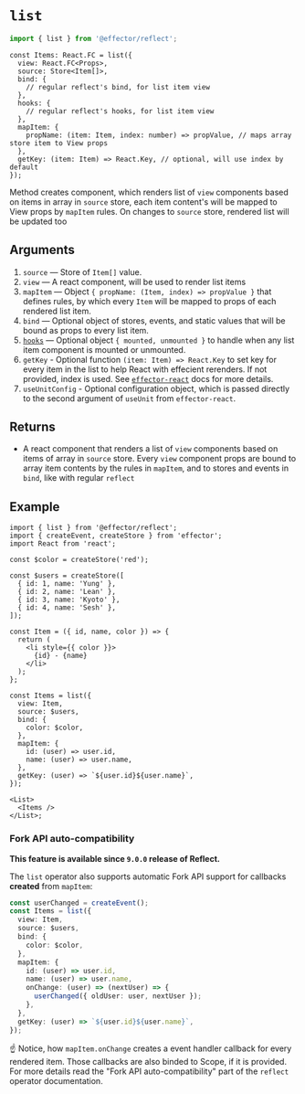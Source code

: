 # `list`

```ts
import { list } from '@effector/reflect';
```

```tsx
const Items: React.FC = list({
  view: React.FC<Props>,
  source: Store<Item[]>,
  bind: {
    // regular reflect's bind, for list item view
  },
  hooks: {
    // regular reflect's hooks, for list item view
  },
  mapItem: {
    propName: (item: Item, index: number) => propValue, // maps array store item to View props
  },
  getKey: (item: Item) => React.Key, // optional, will use index by default
});
```

Method creates component, which renders list of `view` components based on items in array in `source` store, each item content's will be mapped to View props by `mapItem` rules. On changes to `source` store, rendered list will be updated too

## Arguments

1. `source` — Store of `Item[]` value.
1. `view` — A react component, will be used to render list items
1. `mapItem` — Object `{ propName: (Item, index) => propValue }` that defines rules, by which every `Item` will be mapped to props of each rendered list item.
1. `bind` — Optional object of stores, events, and static values that will be bound as props to every list item.
1. [`hooks`](/docs/hooks) — Optional object `{ mounted, unmounted }` to handle when any list item component is mounted or unmounted.
1. `getKey` - Optional function `(item: Item) => React.Key` to set key for every item in the list to help React with effecient rerenders. If not provided, index is used. See [`effector-react`](https://effector.dev/docs/api/effector-react/useList) docs for more details.
1. `useUnitConfig` - Optional configuration object, which is passed directly to the second argument of `useUnit` from `effector-react`.

## Returns

- A react component that renders a list of `view` components based on items of array in `source` store. Every `view` component props are bound to array item contents by the rules in `mapItem`, and to stores and events in `bind`, like with regular `reflect`

## Example

```tsx
import { list } from '@effector/reflect';
import { createEvent, createStore } from 'effector';
import React from 'react';

const $color = createStore('red');

const $users = createStore([
  { id: 1, name: 'Yung' },
  { id: 2, name: 'Lean' },
  { id: 3, name: 'Kyoto' },
  { id: 4, name: 'Sesh' },
]);

const Item = ({ id, name, color }) => {
  return (
    <li style={{ color }}>
      {id} - {name}
    </li>
  );
};

const Items = list({
  view: Item,
  source: $users,
  bind: {
    color: $color,
  },
  mapItem: {
    id: (user) => user.id,
    name: (user) => user.name,
  },
  getKey: (user) => `${user.id}${user.name}`,
});

<List>
  <Items />
</List>;
```

### Fork API auto-compatibility

**This feature is available since `9.0.0` release of Reflect.**

The `list` operator also supports automatic Fork API support for callbacks **created** from `mapItem`:

```ts
const userChanged = createEvent();
const Items = list({
  view: Item,
  source: $users,
  bind: {
    color: $color,
  },
  mapItem: {
    id: (user) => user.id,
    name: (user) => user.name,
    onChange: (user) => (nextUser) => {
      userChanged({ oldUser: user, nextUser });
    },
  },
  getKey: (user) => `${user.id}${user.name}`,
});
```

☝️ Notice, how `mapItem.onChange` creates a event handler callback for every rendered item. Those callbacks are also binded to Scope, if it is provided.
For more details read the "Fork API auto-compatibility" part of the `reflect` operator documentation.
